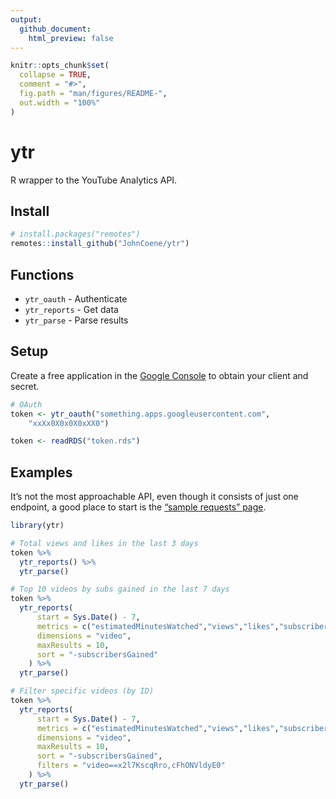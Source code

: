 ```yaml
---
output:
  github_document:
    html_preview: false
---
```


<!-- README.md is generated from README.Rmd. Please edit that file -->

```r
knitr::opts_chunk$set(
  collapse = TRUE,
  comment = "#>",
  fig.path = "man/figures/README-",
  out.width = "100%"
)
```

# ytr

R wrapper to the YouTube Analytics API.

## Install

```r
# install.packages("remotes")
remotes::install_github("JohnCoene/ytr")
```

## Functions

* `ytr_oauth` - Authenticate
* `ytr_reports` - Get data
* `ytr_parse` - Parse results

## Setup

Create a free application in the [Google Console](https://console.cloud.google.com/) to obtain your client and secret.

```r
# OAuth
token <- ytr_oauth("something.apps.googleusercontent.com",
    "xxXx0X0x0X0xXX0")
```

```r
token <- readRDS("token.rds")
```

## Examples

It's not the most approachable API, even though it consists of just one endpoint, a good place to start is the ["sample requests" page](https://developers.google.com/youtube/analytics/sample-requests).

```r
library(ytr)

# Total views and likes in the last 3 days
token %>% 
  ytr_reports() %>% 
  ytr_parse()

# Top 10 videos by subs gained in the last 7 days
token %>% 
  ytr_reports(
      start = Sys.Date() - 7,
      metrics = c("estimatedMinutesWatched","views","likes","subscribersGained"), 
      dimensions = "video", 
      maxResults = 10, 
      sort = "-subscribersGained"
    ) %>% 
  ytr_parse()

# Filter specific videos (by ID)
token %>% 
  ytr_reports(
      start = Sys.Date() - 7,
      metrics = c("estimatedMinutesWatched","views","likes","subscribersGained"), 
      dimensions = "video", 
      maxResults = 10, 
      sort = "-subscribersGained",
      filters = "video==x2l7KscqRro,cFhONVldyE0"
    ) %>% 
  ytr_parse()
```

